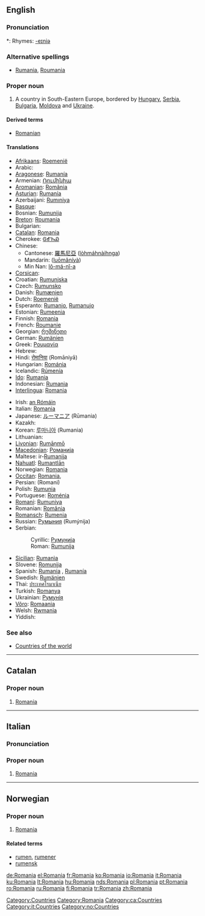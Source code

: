 {{see|România|Románia}}
==English==
{{wikipedia}}

===Pronunciation===
{{IPA|/ɹoʊ'meɪniə/}}
*: Rhymes: [[Rhymes:English:-eɪniə|-eɪniə]]

===Alternative spellings===
* [[Rumania]], [[Roumania]] {{italbrac|archaic}}

===Proper noun===
{{en-proper noun}}

# A country in South-Eastern Europe, bordered by [[Hungary]], [[Serbia]], [[Bulgaria]], [[Moldova]] and [[Ukraine]].

====Derived terms====
* [[Romanian]]

====Translations====
{{trans-top|South-Eastern European country}}
* [[Afrikaans]]: [[Roemenië]]
* Arabic: {{ARchar|[[رومانيا]]}} {{IPAchar|(rumániya)}} {{f}}
* [[Aragonese]]: [[Rumanía]]
* Armenian: [[Ռումինիա]]
* [[Aromanian]]: [[Romãnia]]
* [[Asturian]]: [[Rumanía]]
* Azerbaijani: [[Rumıniya]]
* [[Basque]]: {{t|eu|Errumania}}
* Bosnian: [[Rumunija]] {{f}}
* [[Breton]]: [[Roumania]]
* Bulgarian: {{t|bg|Румъния|g=f}}
* [[Catalan]]: [[#Catalan|Romania]] {{f}}
* Cherokee: [[ᎶᎹᏂᏯ]]
* Chinese:
** Cantonese: [[羅馬尼亞]] ([[lòhmáhnàihnga]])
** Mandarin: {{zh-ts|[[羅馬尼亞]]|[[罗马尼亚]]}} ([[luōmǎníyà]])
** Min Nan: [[lô-má-nî-a]]
* [[Corsican]]: {{t|co|Rumenia}}
* Croatian: [[Rumunjska]] {{f}}
* Czech: [[Rumunsko]] {{n}}
* Danish: [[Rumænien]]
* Dutch: [[Roemenië]]
* Esperanto: [[Rumanio]], [[Rumanujo]]
* Estonian: [[Rumeenia]]
* Finnish: [[#Finnish|Romania]]
* French: [[Roumanie]] {{f}}
* Georgian: [[რუმინეთი]]
* German: [[Rumänien]] {{n}}
* Greek: [[Ρουμανία]] {{f}}
* Hebrew: {{Hebr|[[רומניה]]}}
* Hindi: [[रोमानिया]] (Romāniyā)
* Hungarian: [[Románia]]
* Icelandic: [[Rúmenía]] {{f}}
* [[Ido]]: [[Rumania]]
* Indonesian: [[Rumania]]
* [[Interlingua]]: [[#Interlingua|Romania]]
{{trans-mid}}
* Irish: [[an Rómáin]] {{f}}
* Italian: [[#Italian|Romania]] {{f}}
* Japanese: [[ルーマニア]] (Rūmania)
* Kazakh: {{t|kk|Румыния}}
* Korean: [[루마니아]] (Rumania)
* Lithuanian: {{t|lt|Rumunija}}
* [[Livonian]]: [[Rumāņmō]]
* [[Macedonian]]: [[Романија]]
* Maltese: ir-[[Rumanija]]
* [[Nahuatl]]: [[Rumantlān]]
* Norwegian: [[#Norwegian|Romania]]
* [[Occitan]]: [[#Occitan|Romania]], {{t|oc|Roumagnu}}
* Persian: {{FAchar|[[رومانی]]}} (Romani)
* Polish: [[Rumunia]]
* Portuguese: [[Roménia]] {{f}}
* [[Romani]]: [[Rumuniya]]
* Romanian: [[România]] {{f}}
* [[Romansch]]: [[Rumenia]]
* Russian: [[Румыния]] (Rumýnija) {{f}}
* Serbian:
*: Cyrillic: [[Румунија]] {{f}}
*: Roman: [[Rumunija#Serbian|Rumunija]] {{f}}
* [[Sicilian]]: [[Rumanìa]] {{f}}
* Slovene: [[Romunija]] {{f}}
* Spanish: [[Rumania]] {{f}}, [[Rumanía]] {{f}}
* Swedish: [[Rumänien]]
* Thai: [[ประเทศโรมาเนีย]]
* Turkish: [[Romanya]]
* Ukrainian: [[Румунія]]
* [[Võro]]: [[Romaania]]
* Welsh: [[Rwmania]] {{f}}
* Yiddish: {{Hebr|[[ראמעניע]]}}
{{trans-bottom}}

===See also===
* [[Countries of the world]]

[[Category:Countries]]
[[Category:Romania]]

----

==Catalan==

===Proper noun===
{{infl|ca|proper noun|gender=f}}

# [[Romania#English|Romania]]

[[Category:ca:Countries]]

----

==Italian==

===Pronunciation===
{{IPA|/romaˈnia/|lang=it}}

===Proper noun===
{{infl|it|proper noun|gender=f}}

# [[Romania#English|Romania]]

[[Category:it:Countries]]

----

==Norwegian==

===Proper noun===
{{infl|no|proper noun}}

# [[#English|Romania]]

====Related terms====
* [[rumen]], [[rumener]]
* [[rumensk]]

[[Category:no:Countries]]

[[de:Romania]]
[[el:Romania]]
[[fr:Romania]]
[[ko:Romania]]
[[io:Romania]]
[[it:Romania]]
[[ku:Romania]]
[[lt:Romania]]
[[hu:Romania]]
[[nds:Romania]]
[[pl:Romania]]
[[pt:Romania]]
[[ro:Romania]]
[[ru:Romania]]
[[fi:Romania]]
[[tr:Romania]]
[[zh:Romania]]